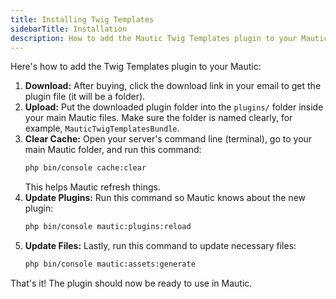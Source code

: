 ```yaml
---
title: Installing Twig Templates
sidebarTitle: Installation
description: How to add the Mautic Twig Templates plugin to your Mautic setup.
---
```


Here's how to add the Twig Templates plugin to your Mautic:

1.  **Download:** After buying, click the download link in your email to get the plugin file (it will be a folder).
2.  **Upload:** Put the downloaded plugin folder into the `plugins/` folder inside your main Mautic files. Make sure the folder is named clearly, for example, `MauticTwigTemplatesBundle`.
3.  **Clear Cache:** Open your server's command line (terminal), go to your main Mautic folder, and run this command:
    ```bash
    php bin/console cache:clear
    ```
    This helps Mautic refresh things.
4.  **Update Plugins:** Run this command so Mautic knows about the new plugin:
    ```bash
    php bin/console mautic:plugins:reload
    ```
5.  **Update Files:** Lastly, run this command to update necessary files:
    ```bash
    php bin/console mautic:assets:generate
    ```

That's it! The plugin should now be ready to use in Mautic.
